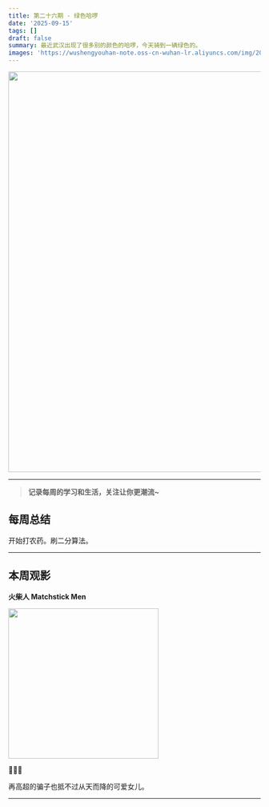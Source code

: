 ```yaml
---
title: 第二十六期 - 绿色哈啰
date: '2025-09-15'
tags: []
draft: false
summary: 最近武汉出现了很多别的颜色的哈啰，今天骑到一辆绿色的。
images: 'https://wushengyouhan-note.oss-cn-wuhan-lr.aliyuncs.com/img/20250923153832799.jpg'
---
```


<img src={frontmatter.images} width="800" />

---

> **记录每周的学习和生活，关注让你更潮流~**

## 每周总结

开始打农药。刷二分算法。

---

## 本周观影

**火柴人 Matchstick Men**

<img
  src="https://img9.doubanio.com/view/photo/m/public/p1757301336.webp"
  referrerPolicy="no-referrer"
  width="300"
/>

🌟🌟🌟

再高超的骗子也抵不过从天而降的可爱女儿。

---
